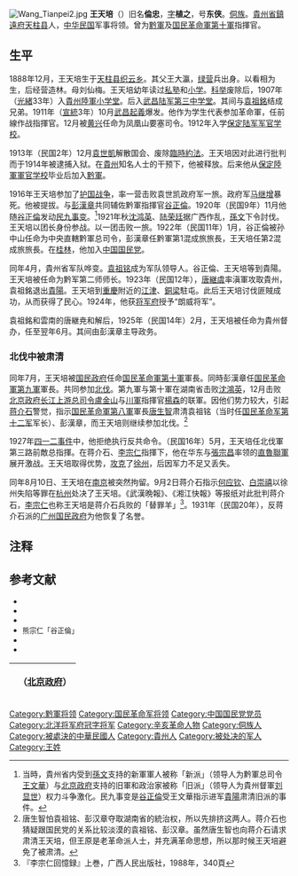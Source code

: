 {{otheruses|subject=中华民国初年贵州军事将领|other=清朝光绪十五年进士|王天培 (光緒進士)}}

{{Infobox officeholder
|name= 王天培
|birth_date= 1888年（[[清朝|清朝]][[光緒|光緒]]14年）
|death_date= 1927年（[[民國紀年|中华民国]]16年）9月2日{{executed}}
|birth_place={{QIN}}[[貴州省|貴州省]][[镇远县|鎮遠府]][[天柱县|天柱县]]
|death_place={{ROC-1912}}[[浙江省_(中华民国)|浙江省]][[杭州市|杭州市]]
|image=Wang Tianpei.jpg
|caption=王天培
|party = {{KMT}}
|alma_mater=[[保定陆军军官学校|保定陆军军官学校]]
|spouse= 
|children=
|nationality={{QIN}}（1888年－1912年）<br/>{{ROC-1912}}（1912年－1927年）
|religion = 
|nickname=
|allegiance= {{ROC-1912}}
|serviceyears=1911－1927 
|rank= 
|commands=
|unit=
|battles=[[辛亥革命|辛亥革命]]<br/>[[護國戰爭|護國戰爭]]<br/>[[北伐|北伐]]
|awards=
|laterwork=
|portrayedby=
}}
[[File:Wang_Tianpei2.jpg|thumb]]
'''王天培'''（{{bd|1888年|12月|1927年|9月2日}}）旧名'''倫忠'''，[[字|字]]'''植之'''，号'''东侠'''。[[侗族|侗族]]。[[貴州省|貴州省]][[鎮遠府|鎮遠府]][[天柱县|天柱县]]人，[[中华民国|中华民国]]军事将领。曾为[[黔軍|黔軍]]及[[国民革命軍第十軍|国民革命軍第十軍]]指揮官。

== 生平 ==
1888年12月，王天培生于[[天柱县|天柱县]][[织云乡|织云乡]]。其父王大瀛，[[绿营|绿营]]兵出身。以看相为生，后经营造林。母刘仙梅。王天培幼年读过[[私塾|私塾]]和[[小学|小学]]。[[科举|科举]]废除后，1907年（[[光緒|光緒]]33年）入[[貴州陸軍小学堂|貴州陸軍小学堂]]。后入[[武昌区|武昌]][[陆军第三中学堂|陆军第三中学堂]]。其间与[[袁祖銘|袁祖銘]]结成兄弟。1911年（[[宣統|宣統]]3年）10月[[武昌起義|武昌起義]]爆发。他作为学生代表参加革命軍，任前線作战指揮官。12月被[[黄兴|黄兴]]任命为凤凰山要塞司令。1912年入学[[保定陆军军官学校|保定陆军军官学校]]。

1913年（民国2年）12月[[袁世凱|袁世凱]]解散国会、废除[[臨時約法|臨時約法]]。王天培因对此进行批判而于1914年被逮捕入狱。在[[貴州省_(中华民国)|貴州]]知名人士的干预下，他被释放。后来他从[[保定陸軍軍官学校|保定陸軍軍官学校]]毕业后加入[[黔軍|黔軍]]。

1916年王天培参加了[[护国战争|护国战争]]，率一营击败袁世凯政府军一旅。政府军[[马继增|马继增]]暴死。他被提拔。与[[彭漢章|彭漢章]]共同辅佐黔軍指揮官[[谷正倫|谷正倫]]。1920年（民国9年）11月他随[[谷正倫|谷正倫]]发动[[民九事变|民九事变]]。<ref>当時，貴州省内受到[[孫文|孫文]]支持的新軍軍人被称「新派」（领导人为黔軍总司令[[王文华_(民国)|王文華]]）与[[中华民国北京政府|北京政府]]支持的旧軍和政治家被称「旧派」（领导人为貴州督軍[[刘显世|刘显世]]）权力斗争激化。民九事变是[[谷正倫|谷正倫]]受王文華指示进军[[貴陽|貴陽]]肃清旧派的事件。</ref>1921年秋[[沈鸿英|沈鸿英]]、[[陆荣廷|陆荣廷]]据广西作乱，[[孫文|孫文]]下令討伐。王天培以团长身份参战。以一团击败一旅。1922年（民国11年）1月，谷正倫被孙中山任命为中央直轄黔軍总司令，彭漢章任黔軍第1混成旅旅長，王天培任第2混成旅旅長。在[[桂林|桂林]]，他加入[[中国国民党|中国国民党]]。

同年4月，貴州省军队哗变。[[袁祖铭|袁祖铭]]成为军队领导人。谷正倫、王天培等到貴陽。王天培被任命为黔军第二师师长。1923年（民国12年），[[唐継虞|唐継虞]]率滇軍攻取貴州，袁祖銘退出[[貴陽|貴陽]]。王天培到[[重慶|重慶]]附近的[[江津区|江津]]、[[銅梁|銅梁]]駐屯。此后王天培讨伐匪賊成功，从而获得了民心。1924年，他获[[北洋将军府|将军府]]授予“朗威将军”。

袁祖銘和雲南的唐継尭和解后，1925年（民国14年）2月，王天培被任命为貴州督办，任至翌年6月。其间由彭漢章主导政务。

=== 北伐中被肃清 ===
同年7月，王天培被[[国民政府|国民政府]]任命[[国民革命軍第十軍|国民革命軍第十軍]]軍長。同時彭漢章任[[国民革命軍第九軍|国民革命軍第九軍]]軍長。共同参加[[北伐|北伐]]。第九軍与第十軍在湖南省击败[[沈鴻英|沈鴻英]]，12月击败[[中华民国北京政府|北京政府]][[长江上游总司令|长江上游总司令]][[盧金山|盧金山]]与[[川軍|川軍]]指揮官[[楊森|楊森]]的联軍。因他们势力较大，引起[[蒋介石|蒋介石]]警觉，指示[[国民革命軍第八軍|国民革命軍第八軍]]軍長[[唐生智|唐生智]]肃清袁祖铭（当时任[[国民革命军第十二军|国民革命军第十二军]]军长）、彭漢章，而王天培则继续参加北伐。<ref>唐生智怕袁祖铭、彭汉章夺取湖南省的統治权，所以先排挤这两人。蒋介石也猜疑跟国民党的关系比较淡漠的袁祖铭、彭汉章。虽然唐生智也向蒋介石请求肃清王天培，但王原是老革命派人士，并充满革命思想，所以那时候王天培避免了被肃清。</ref>

1927年[[四一二事件|四一二事件]]中，他拒绝执行反共命令。（民国16年）5月，王天培任北伐軍第三路前敵总指揮。在蒋介石、[[李宗仁|李宗仁]]指揮下，他在华东与[[張宗昌|張宗昌]]率领的[[直魯聯軍|直魯聯軍]]展开激战。王天培取得优势，[[徐州战斗_(北伐)|攻克]]了[[徐州|徐州]]，后因军力不足又丢失。

同年8月10日、王天培在[[南京|南京]]被突然拘留。9月2日蒋介石指示[[何应钦|何应钦]]、[[白崇禧|白崇禧]]以徐州失陷等罪在[[杭州|杭州]]处决了王天培。《武漢晩報》、《湘江快報》等报纸对此批判蒋介石，[[李宗仁|李宗仁]]也称王天培是蒋介石兵败的「替罪羊」<ref>『李宗仁回憶録』上巻，广西人民出版社，1988年，340頁</ref>。1931年（民国20年），反蒋介石派的[[广州国民政府|广州国民政府]]为他恢复了名誉。

== 注释 ==
{{reflist}}

== 参考文献 ==
{{Commonscat|Wang Tianpei}}
* <span style="font-size:90%;">{{Cite book<!--|和書-->|author = 貴州省天柱县志編纂委員会編|title = 天柱县志|year =  1993|publisher = 貴州人民出版社|isbn = 7221029261}}</span>
* <span style="font-size:90%;">{{Cite book<!--|和書-->|author = 貴州軍閥史研究会等|title = 貴州軍閥史|year = 1987|publisher = 貴州人民出版社|isbn = 7-221-00240-1}}</span>
* <span style="font-size:90%;">{{Cite book<!--|和書-->|author = 徐友春主編|title = 民国人物大辞典 増訂版|year = 2007|publisher = 河北人民出版社|isbn = 978-7-202-03014-1}}</span>
* <span style="font-size:90%;">熊宗仁「谷正倫」{{Cite book<!--|和書-->|author = [[中国社会科学院|中国社会科学院]]近代史研究所編|title = 民国人物传 第8巻|year = 1996|publisher = [[中華書局|中華書局]]|isbn = 7-101-01328-7}}</span>
* <span style="font-size:90%;">{{Cite book<!--|和書-->|author = 李宗仁口述、唐德剛撰写|title = 李宗仁回憶録|year = 1988|publisher = 广西人民出版社|isbn = 7-219-00473-7}}</span>
* <span style="font-size:90%;">{{Cite book<!--|和書-->|author = 劉寿林等編|title = 民国職官年表|year = 1995|publisher = [[中華書局|中華書局]]|isbn = 7-101-01320-1}}</span>

{| class="wikitable" style="margin:0 auto"
|- 
!　{{CHN1912}}（[[中华民国北京政府|北京政府]]）
{{先代次代|[[貴州省_(中華民国)|貴州]]督办|<small>1925年2月 - 1926年6月</small>|[[袁祖銘|袁祖銘]]|[[周西成|周西成]]}}
|}
{{中華民國貴州省政府委員}}
{{贵州行政长官|北}}
{{DEFAULTSORT:Wang王}}
[[Category:黔軍将领|Category:黔軍将领]]
[[Category:国民革命军将领|Category:国民革命军将领]]
[[Category:中国国民党党员|Category:中国国民党党员]]
[[Category:北洋将军府冠字将军|Category:北洋将军府冠字将军]]
[[Category:辛亥革命人物|Category:辛亥革命人物]]
[[Category:侗族人|Category:侗族人]]
[[Category:被處決的中華民國人|Category:被處決的中華民國人]]
[[Category:貴州人|Category:貴州人]]
[[Category:被处决的军人|Category:被处决的军人]]
[[Category:王姓|Category:王姓]]